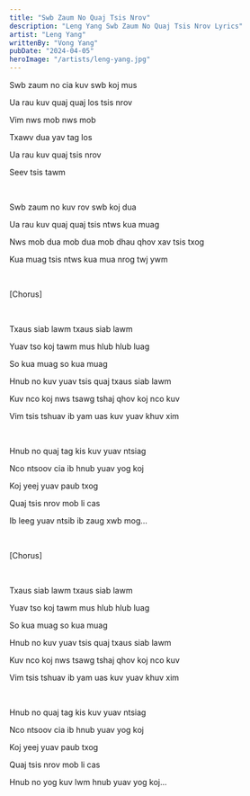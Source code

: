 ```yaml
---
title: "Swb Zaum No Quaj Tsis Nrov"
description: "Leng Yang Swb Zaum No Quaj Tsis Nrov Lyrics"
artist: "Leng Yang"
writtenBy: "Vong Yang"
pubDate: "2024-04-05"
heroImage: "/artists/leng-yang.jpg"
---
```


Swb zaum no cia kuv swb koj mus

Ua rau kuv quaj quaj los tsis nrov

Vim nws mob nws mob

Txawv dua yav tag los

Ua rau kuv quaj tsis nrov

Seev tsis tawm

<br />

Swb zaum no kuv rov swb koj dua

Ua rau kuv quaj quaj tsis ntws kua muag

Nws mob dua mob dua mob dhau qhov xav tsis txog

Kua muag tsis ntws kua mua nrog twj ywm

<br />

[Chorus]

<br />

Txaus siab lawm txaus siab lawm

Yuav tso koj tawm mus hlub hlub luag

So kua muag so kua muag

Hnub no kuv yuav tsis quaj txaus siab lawm

Kuv nco koj nws tsawg tshaj qhov koj nco kuv

Vim tsis tshuav ib yam uas kuv yuav khuv xim

<br />

Hnub no quaj tag kis kuv yuav ntsiag

Nco ntsoov cia ib hnub yuav yog koj

Koj yeej yuav paub txog

Quaj tsis nrov mob li cas

Ib leeg yuav ntsib ib zaug xwb mog...

<br />

[Chorus]

<br />

Txaus siab lawm txaus siab lawm

Yuav tso koj tawm mus hlub hlub luag

So kua muag so kua muag

Hnub no kuv yuav tsis quaj txaus siab lawm

Kuv nco koj nws tsawg tshaj qhov koj nco kuv

Vim tsis tshuav ib yam uas kuv yuav khuv xim

<br />

Hnub no quaj tag kis kuv yuav ntsiag

Nco ntsoov cia ib hnub yuav yog koj

Koj yeej yuav paub txog

Quaj tsis nrov mob li cas

Hnub no yog kuv lwm hnub yuav yog koj...
